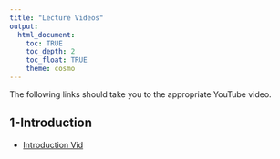 ```yaml
---
title: "Lecture Videos"
output: 
  html_document:
    toc: TRUE
    toc_depth: 2
    toc_float: TRUE
    theme: cosmo
---
```


The following links should take you to the appropriate YouTube video.

## 1-Introduction
- [Introduction Vid](https://www.youtube.com/watch?v=jeVg-KhLf68)